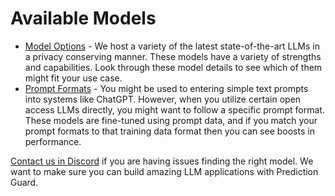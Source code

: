 # Available Models

- [Model Options](models/details) - We host a variety of the latest state-of-the-art LLMs in a privacy conserving manner. These models have a variety of strengths and capabilities. Look through these model details to see which of them might fit your use case.
- [Prompt Formats](models/prompts) - You might be used to entering simple text prompts into systems like ChatGPT. However, when you utilize certain open access LLMs directly, you might want to follow a specific prompt format. These models are fine-tuned using prompt data, and if you match your prompt formats to that training data format then you can see boosts in performance.

[Contact us in Discord](support) if you are having issues finding the right model. We want to make sure you can build amazing LLM applications with Prediction Guard.
